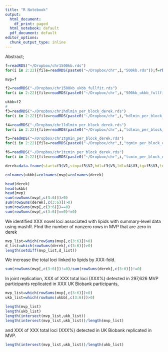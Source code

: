 ```yaml
---
title: "R Notebook"
output:
  html_document:
    df_print: paged
  html_notebook: default
  pdf_document: default
editor_options:
  chunk_output_type: inline
---
```


Abstract;

```r
f=readRDS("~/Dropbox/chr1500kb.rds")
for(i in 2:22){file=readRDS(paste0("~/Dropbox/chr",i,"500kb.rds"));f=rbind(f,file)}

mvp=f

f2=readRDS("~/Dropbox/chr1500kb_ukbb_fullfit.rds")
for(i in 2:22){file=readRDS(paste0("~/Dropbox/chr",i,"500kb_ukbb_fullfit.rds"));f2=rbind(f2,file)}

ukbb=f2
# 
f3=readRDS("~/Dropbox/chr1hdlmin_per_block_derek.rds")
for(i in 2:22){file=readRDS(paste0("~/Dropbox/chr",i,"hdlmin_per_block_derek.rds"));f3=rbind(f3,file)}

f4=readRDS("~/Dropbox/chr1ldlmin_per_block_derek.rds")
for(i in 2:22){file=readRDS(paste0("~/Dropbox/chr",i,"ldlmin_per_block_derek.rds"));f4=rbind(f4,file)}

f5=readRDS("~/Dropbox/chr1tgmin_per_block_derek.rds")
for(i in 2:22){file=readRDS(paste0("~/Dropbox/chr",i,"tgmin_per_block_derek.rds"));f5=rbind(f5,file)}

f6=readRDS("~/Dropbox/chr1tcmin_per_block_derek.rds")
for(i in 2:22){file=readRDS(paste0("~/Dropbox/chr",i,"tcmin_per_block_derek.rds"));f6=rbind(f6,file)}

derek=data.frame(start=f3$V1,stop=f3$V2,hdl=f3$V3,ldl=f4$V3,tg=f5$V3,tc=f6$V3)

colnames(ukbb)=colnames(mvp)=colnames(derek)
```


```r
head(derek)
head(ukbb)
head(mvp)
sum(rowSums(mvp[,c(3:6)])>0)
sum(rowSums(derek[,c(3:6)])>0)
sum(rowSums(mvp[,c(3:6)])==0)
sum(rowSums(mvp[,c(3:6)]==0)!=0)

```


We identified XXX novel loci associated with lipids with summary-level data using mashR. FInd the number of nonzero rows in MVP that are zero in derek
```r
mvp_list=which(rowSums(mvp[,c(3:6)])>0)
d_list=which(rowSums(derek[,c(3:6)])>0)
length(setdiff(mvp_list,d_list))
```

We increase the total loci linked to lipids by XXX-fold. 

```r

sum(rowSums(mvp[,c(3:6)])!=0)/sum(rowSums(derek[,c(3:6)])!=0)
```


In joint replication, XXX of XXX total loci (XXX%) detected in 297,626 MVP participants replicated in XXX UK Biobank participants, 

```r
mvp_list=which(rowSums(mvp[,c(3:6)])>0)
ukb_list=which(rowSums(ukbb[,c(3:6)])>0)

length(mvp_list)
length(ukb_list)
length(intersect(mvp_list,ukb_list))
length(intersect(mvp_list,ukb_list))/length(mvp_list)
```

and XXX of XXX total loci (XXX%) detected in UK Biobank replicated in MVP. 

```r
length(intersect(mvp_list,ukb_list))/length(ukb_list)
```
